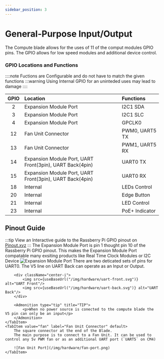 ```yaml
---
sidebar_position: 3
---
```



# General-Purpose Input/Output
The Compute blade allows for the uses of 11 of the comput modules GPIO pins.
The GPIO allows for low speed modules and additional device control.

### GPIO Locations and Functions
::::note
Fuctions are Configurable and do not have to match the given functions
    :::warning
    Using Internal GPIO for an uninteded uses may lead to damage
::::

| GPIO | Location                                                  |  Functions     |
| :--: | :-------------------------------------------------------- | :------------- |
| 2    | Expansion Module Port                                     | I2C1 SDA       |
| 3    | Expansion Module Port                                     | I2C1 SLC       |
| 4    | Expansion Module Port                                     | GPCLK0         |
| 12   | Fan Unit Connector                                        | PWM0, UART5 TX |
| 13   | Fan Unit Connector                                        | PWM1, UART5 RX |
| 14   | Expansion Module Port, UART Front(3pin), UART Back(4pin)  | UART0 TX       |
| 15   | Expansion Module Port, UART Front(3pin), UART Back(4pin)  | UART0 RX       |
| 18   | Internal                                                  | LEDs Control   |
| 20   | Internal                                                  | Edge Button    |
| 21   | Internal                                                  | LED Control    |
| 23   | Internal                                                  | PoE+ Indicator |

## Pinout Guide
:::tip
View an Interactive guide to the Rassberry Pi GPIO pinout on [Pinout.xyz](https://pinout.xyz/)
:::
<Tabs groupId='pinout'>
    <TabItem value="Expansion" label="Expansion Module Port" default>
        The Expansion Module Port is pin 1 thought pin 10 of the Rassberry Pi GPIO pinout.
        This makes the Expansion Module Port compatable many exsiting products like Real Time Clock Modules or I2C Device
        ![Expansion Module Port](/img/hardware/expansion-module-port.svg)
    </TabItem>
    <TabItem value="uart" label="UART" default>
        There are two deticated sets of pins for UART0. The V5 line on UART Back can operate as an Input or Output.

        <div className="center-i">
            <img src={useBaseUrl("/img/hardware/uart-front.svg")} alt="UART Front"/>
            <img src={useBaseUrl("/img/hardware/uart-back.svg")} alt="UART Back"/>
        </div>

        <Admonition type="tip" title="TIP">
            <p>When no power source is conected to the compute blade the V5 pin can only be an input</p>
        </Admonition>
    </TabItem>
    <TabItem value="fan" label="Fan Unit Connector" default>
        The square connector at the end of the Blade.
        The main purpose is to connect to a Fan Unit. It can be used to control any 5v PWM fan or as an additional UART port (`UART5` on CM4)

        ![Fan Unit Port](/img/hardware/fan-port.png)
    </TabItem>
</Tabs>